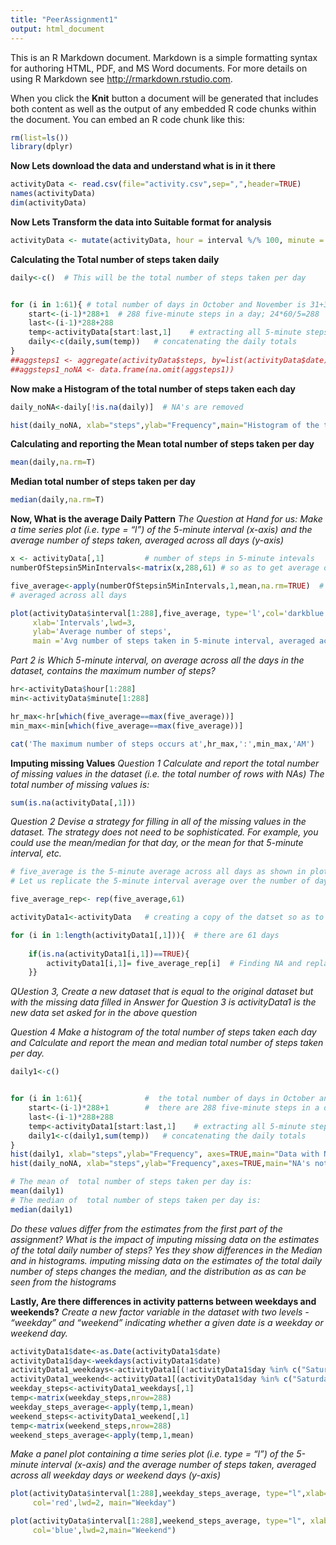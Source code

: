 ```yaml
---
title: "PeerAssignment1"
output: html_document
---
```


This is an R Markdown document. Markdown is a simple formatting syntax for authoring HTML, PDF, and MS Word documents. For more details on using R Markdown see <http://rmarkdown.rstudio.com>.

When you click the **Knit** button a document will be generated that includes both content as well as the output of any embedded R code chunks within the document. You can embed an R code chunk like this:
```r
rm(list=ls())
library(dplyr)
```


**Now Lets download the data and understand what is in it there**
```r
activityData <- read.csv(file="activity.csv",sep=",",header=TRUE)
names(activityData)
dim(activityData)
```
**Now Lets Transform the data into Suitable format for analysis**
```r
activityData <- mutate(activityData, hour = interval %/% 100, minute = interval %% 100)
````
**Calculating the Total number of steps taken daily**
```r
daily<-c()  # This will be the total number of steps taken per day


for (i in 1:61){ # total number of days in October and November is 31+30=61
    start<-(i-1)*288+1  # 288 five-minute steps in a day; 24*60/5=288
    last<-(i-1)*288+288
    temp<-activityData[start:last,1]    # extracting all 5-minute steps for each day
    daily<-c(daily,sum(temp))   # concatenating the daily totals  
}
##aggsteps1 <- aggregate(activityData$steps, by=list(activityData$date),FUN=sum)
##aggsteps1_noNA <- data.frame(na.omit(aggsteps1))
```
**Now make a Histogram of the total number of steps taken each day**
```r
daily_noNA<-daily[!is.na(daily)]  # NA's are removed

hist(daily_noNA, xlab="steps",ylab="Frequency",main="Histogram of the total number of steps taken each day")
```










**Calculating and reporting the Mean total number of steps taken per day**
```r
mean(daily,na.rm=T)
```
**Median total number of steps taken per day**
```r
median(daily,na.rm=T)
```
**Now, What is the average Daily Pattern**
*The Question at Hand for us: Make a time series plot (i.e. type = "l") of the 5-minute interval (x-axis) and the average number of steps taken, averaged across all days (y-axis)*
```r
x <- activityData[,1]         # number of steps in 5-minute intevals
numberOfStepsin5MinIntervals<-matrix(x,288,61) # so as to get average of 5-minute intevals across all days There are 288 5 minute intervals in a day  

five_average<-apply(numberOfStepsin5MinIntervals,1,mean,na.rm=TRUE)  # 5-minute interval average number of steps taken, 
# averaged across all days

plot(activityData$interval[1:288],five_average, type='l',col='darkblue',
     xlab='Intervals',lwd=3,
     ylab='Average number of steps',
     main ='Avg number of steps taken in 5-minute interval, averaged across all days')
```



















*Part 2 is Which 5-minute interval, on average across all the days in the dataset, contains the maximum number of steps?*
```r
hr<-activityData$hour[1:288]
min<-activityData$minute[1:288]

hr_max<-hr[which(five_average==max(five_average))]
min_max<-min[which(five_average==max(five_average))]

cat('The maximum number of steps occurs at',hr_max,':',min_max,'AM')
```
**Imputing missing Values**
*Question 1 Calculate and report the total number of missing values in the dataset (i.e. the total number of rows with NAs)*
*The total number of missing values is:*
```r
sum(is.na(activityData[,1]))
```
*Question 2 Devise a strategy for filling in all of the missing values in the dataset. The strategy does not need to be sophisticated. For example, you could use the mean/median for that day, or the mean for that 5-minute interval, etc.*
```r
# five_average is the 5-minute average across all days as shown in plotting the histogram above
# Let us replicate the 5-minute interval average over the number of days

five_average_rep<- rep(five_average,61)

activityData1<-activityData   # creating a copy of the datset so as to keep the original data intact

for (i in 1:length(activityData1[,1])){  # there are 61 days
    
    if(is.na(activityData1[i,1])==TRUE){
        activityData1[i,1]= five_average_rep[i]  # Finding NA and replacing the missing values with 5-min averages
    }}
```
*QUestion 3, Create a new dataset that is equal to the original dataset but with the missing data filled in*
*Answer for Question 3 is activityData1 is the new data set asked for in the above question*

*Question 4 Make a histogram of the total number of steps taken each day and Calculate and report the mean and median total number of steps taken per day.*

```r

daily1<-c()


for (i in 1:61){              #  the total number of days in October and November is 31+30=61
    start<-(i-1)*288+1        #  there are 288 five-minute steps in a day; 24*60/5=288
    last<-(i-1)*288+288
    temp<-activityData1[start:last,1]    # extracting all 5-minute steps for each day
    daily1<-c(daily1,sum(temp))   # concatenating the daily totals 
}
hist(daily1, xlab="steps",ylab="Frequency", axes=TRUE,main="Data with NA's filled in",border='green')
hist(daily_noNA, xlab="steps",ylab="Frequency",axes=TRUE,main="NA's not filled in",border='purple')
```







```r
# The mean of  total number of steps taken per day is:
mean(daily1)
# The median of  total number of steps taken per day is:
median(daily1)
```
*Do these values differ from the estimates from the first part of the assignment? What is the impact of imputing missing data on the estimates of the total daily number of steps?*
*Yes they show differences in the Median and in histograms. imputing missing data on the estimates of the total daily number of steps changes the median, and the distribution as as can be seen from the histograms*

**Lastly, Are there differences in activity patterns between weekdays and weekends?**
*Create a new factor variable in the dataset with two levels - "weekday" and "weekend" indicating whether a given date is a weekday or weekend day.*
```r
activityData1$date<-as.Date(activityData1$date)
activityData1$day<-weekdays(activityData1$date)
activityData1_weekdays<-activityData1[(!activityData1$day %in% c("Saturday","Sunday")),]  # weekdays
activityData1_weekend<-activityData1[(activityData1$day %in% c("Saturday","Sunday")),]   #  weekend
weekday_steps<-activityData1_weekdays[,1]
temp<-matrix(weekday_steps,nrow=288)
weekday_steps_average<-apply(temp,1,mean)
weekend_steps<-activityData1_weekend[,1]
temp<-matrix(weekend_steps,nrow=288)
weekend_steps_average<-apply(temp,1,mean)
```
*Make a panel plot containing a time series plot (i.e. type = "l") of the 5-minute interval (x-axis) and the average number of steps taken, averaged across all weekday days or weekend days (y-axis)*
```r
plot(activityData$interval[1:288],weekday_steps_average, type="l",xlab='Intervals',ylab="Number of steps",
     col='red',lwd=2, main="Weekday")

plot(activityData$interval[1:288],weekend_steps_average, type="l", xlab='Intervals',ylab="number of steps",
     col='blue',lwd=2,main="Weekend")
```